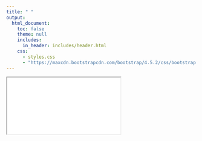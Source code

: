 ```yaml
---
title: " "
output:
  html_document:
    toc: false
    theme: null
    includes:
      in_header: includes/header.html
    css:
      - styles.css
      - "https://maxcdn.bootstrapcdn.com/bootstrap/4.5.2/css/bootstrap.min.css"
---
```


```{=html}
<div class="main-wrapper">
  <div class="content-wrapper">
    <div class="pdf-container">
      <div class="responsive-iframe-wrapper">
        <iframe 
          class="responsive-iframe"
          src="scripts/resume-oct-2024.pdf"
          type="application/pdf"
          title="Resume PDF">
          <p>Your browser doesn't support PDF viewing. Please download the PDF to view it: 
            <a href="resume-oct-2024.pdf">Download PDF</a>
          </p>
        </iframe>
      </div>
    </div>
  </div>
</div>
```


